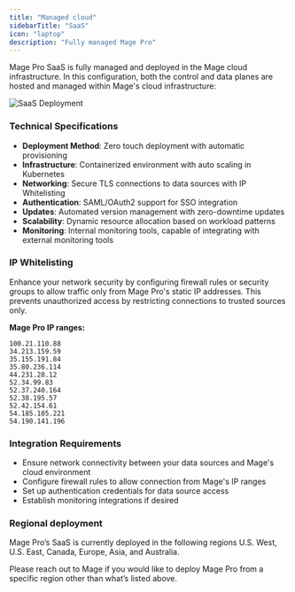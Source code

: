 ```yaml
---
title: "Managed cloud"
sidebarTitle: "SaaS"
icon: "laptop"
description: "Fully managed Mage Pro"
---
```


Mage Pro SaaS is fully managed and deployed in the Mage cloud infrastructure. In this configuration, both the control and data planes are hosted and managed within Mage's cloud infrastructure:

<img
    alt="SaaS Deployment"
    src="https://raw.githubusercontent.com/mage-ai/assets/main/pro/deployments/SaaS%20Deployment%20Architecture%20(1).png"
/>

### Technical Specifications

- **Deployment Method**: Zero touch deployment with automatic provisioning
- **Infrastructure**: Containerized environment with auto scaling in Kubernetes
- **Networking**: Secure TLS connections to data sources with IP Whitelisting
- **Authentication**: SAML/OAuth2 support for SSO integration
- **Updates**: Automated version management with zero-downtime updates
- **Scalability**: Dynamic resource allocation based on workload patterns
- **Monitoring**: Internal monitoring tools, capable of integrating with external monitoring tools

### IP Whitelisting
Enhance your network security by configuring firewall rules or security groups to allow traffic only from Mage Pro's static IP addresses. 
This prevents unauthorized access by restricting connections to trusted sources only.

**Mage Pro IP ranges:**

```
100.21.110.88
34.213.159.59
35.155.191.84
35.80.236.114
44.231.28.12
52.34.99.83
52.37.240.164
52.38.195.57
52.42.154.61
54.185.105.221
54.190.141.196
```

### Integration Requirements

- Ensure network connectivity between your data sources and Mage's cloud environment
- Configure firewall rules to allow connection from Mage's IP ranges
- Set up authentication credentials for data source access
- Establish monitoring integrations if desired

### Regional deployment

Mage Pro’s SaaS is currently deployed in the following regions U.S. West, U.S. East, Canada, Europe, Asia, and Australia.

Please reach out to Mage if you would like to deploy Mage Pro from a specific region other than what’s listed above.